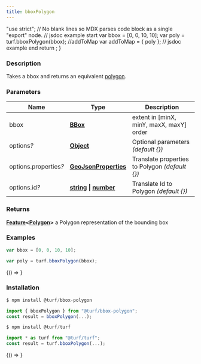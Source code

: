 ```yaml
---
title: bboxPolygon
---
```



  "use strict";
  // No blank lines so MDX parses code block as a single "export" node.
  // jsdoc example start
  var bbox = [0, 0, 10, 10];
  var poly = turf.bboxPolygon(bbox);
  //addToMap
  var addToMap = { poly };
  // jsdoc example end
  return <ExampleMap addToMap={addToMap} />;
}

### Description

Takes a bbox and returns an equivalent [polygon](https://tools.ietf.org/html/rfc7946#section-3.1.6).

### Parameters

| Name                       | Type                                                                                                                                                                                               | Description                                              |
| -------------------------- | -------------------------------------------------------------------------------------------------------------------------------------------------------------------------------------------------- | -------------------------------------------------------- |
| bbox                       | **[BBox](https://tools.ietf.org/html/rfc7946#section-5)**                                                                                                                                          | extent in [minX, minY, maxX, maxY] order                 |
| options<i>?</i>            | **[Object](https://developer.mozilla.org/docs/Web/JavaScript/Reference/Global_Objects/Object)**                                                                                                    | Optional parameters _(default &#123;&#125;)_             |
| options.properties<i>?</i> | **[GeoJsonProperties](https://tools.ietf.org/html/rfc7946#section-3.2)**                                                                                                                           | Translate properties to Polygon _(default &#123;&#125;)_ |
| options.id<i>?</i>         | **[string](https://developer.mozilla.org/docs/Web/JavaScript/Reference/Global_Objects/String) &#124; [number](https://developer.mozilla.org/docs/Web/JavaScript/Reference/Global_Objects/Number)** | Translate Id to Polygon _(default &#123;&#125;)_         |

### Returns

**[Feature](https://tools.ietf.org/html/rfc7946#section-3.2)&lt;[Polygon](https://tools.ietf.org/html/rfc7946#section-3.1.6)&gt;** a Polygon representation of the bounding box

### Examples

```javascript
var bbox = [0, 0, 10, 10];

var poly = turf.bboxPolygon(bbox);
```

<BrowserOnly>{() => <Map0 />}</BrowserOnly>

### Installation

```javascript
$ npm install @turf/bbox-polygon

import { bboxPolygon } from "@turf/bbox-polygon";
const result = bboxPolygon(...);
```

```javascript
$ npm install @turf/turf

import * as turf from "@turf/turf";
const result = turf.bboxPolygon(...);
```

<!-- Expose turf as global var for experimenting in the browser console -->

<BrowserOnly>{() => <WindowTurfGlobal turf={turf} />}</BrowserOnly>
